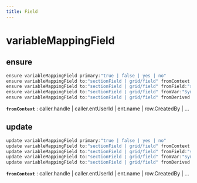 ```yaml
---
title: Field
---
```


# variableMappingField

## ensure

```js filename="Terminal" copy
ensure variableMappingField primary:"true | false | yes | no"
ensure variableMappingField to:"sectionField | grid/field" fromContext:"..."
ensure variableMappingField to:"sectionField | grid/field" fromField:"sectionField | grid/field"
ensure variableMappingField to:"sectionField | grid/field" fromVar:"Symbol"
ensure variableMappingField to:"sectionField | grid/field" fromDerived:"Symbol"
```

**`fromContext`**
 : caller.handle | caller.entUserId | ent.name | row.CreatedBy | ...


## update

```js filename="Terminal" copy
update variableMappingField primary:"true | false | yes | no"
update variableMappingField to:"sectionField | grid/field" fromContext:"..."
update variableMappingField to:"sectionField | grid/field" fromField:"sectionField | grid/field"
update variableMappingField to:"sectionField | grid/field" fromVar:"Symbol"
update variableMappingField to:"sectionField | grid/field" fromDerived:"Symbol"
```

**`fromContext`**
 : caller.handle | caller.entUserId | ent.name | row.CreatedBy | ...


